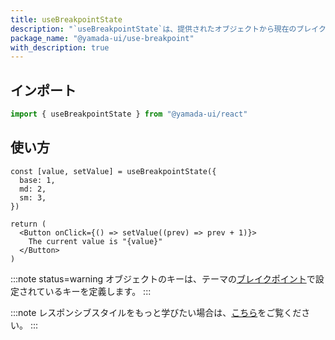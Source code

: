 ```yaml
---
title: useBreakpointState
description: "`useBreakpointState`は、提供されたオブジェクトから現在のブレイクポイントを初期値として返すカスタムフックです。"
package_name: "@yamada-ui/use-breakpoint"
with_description: true
---
```


## インポート

```ts
import { useBreakpointState } from "@yamada-ui/react"
```

## 使い方

```tsx functional=true
const [value, setValue] = useBreakpointState({
  base: 1,
  md: 2,
  sm: 3,
})

return (
  <Button onClick={() => setValue((prev) => prev + 1)}>
    The current value is "{value}"
  </Button>
)
```

:::note status=warning
オブジェクトのキーは、テーマの[ブレイクポイント](/styled-system/theming/default-theme#breakpoint)で設定されているキーを定義します。
:::

:::note
レスポンシブスタイルをもっと学びたい場合は、[こちら](/styled-system/responsive-styles)をご覧ください。
:::
